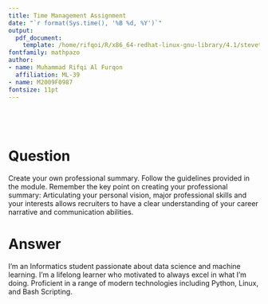 ```yaml
---
title: Time Management Assignment
date: "`r format(Sys.time(), '%B %d, %Y')`"
output:
  pdf_document:
    template: /home/rifqoi/R/x86_64-redhat-linux-gnu-library/4.1/stevetemplates/rmarkdown/templates/article/resources/template.tex
fontfamily: mathpazo
author:
- name: Muhammad Rifqi Al Furqon  
  affiliation: ML-39
- name: M2009F0987
fontsize: 11pt
---
```


<br>
----
# Question 

Create your own professional summary. Follow the guidelines provided in the module. Remember the key point on creating your professional summary: Articulating your personal vision, major professional skills and your interests allows recruiters to have a clear understanding of your career narrative and communication abilities.

# Answer

I'm an Informatics student passionate about data science and machine learning. 
I'm a lifelong learner who motivated to always excel in what I'm doing.
Proficient in a range of modern technologies including Python, Linux, and Bash Scripting.


